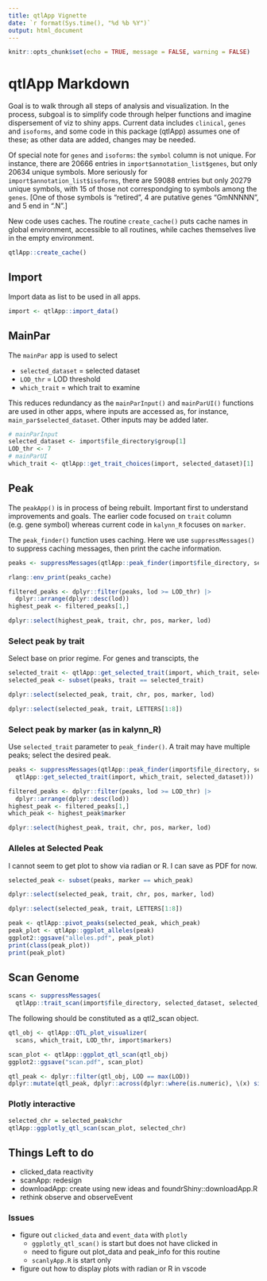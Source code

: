 ```yaml
---
title: qtlApp Vignette
date: `r format(Sys.time(), "%d %b %Y")`
output: html_document
---
```


```r
knitr::opts_chunk$set(echo = TRUE, message = FALSE, warning = FALSE)
```

# qtlApp Markdown

Goal is to walk through all steps of analysis and visualization.
In the process, subgoal is to simplify code through helper functions
and imagine dispersement of viz to shiny apps.
Current data includes `clinical`, `genes` and `isoforms`,
and some code in this package (qtlApp) assumes one of these;
as other data are added, changes may be needed.

Of special note for `genes` and `isoforms`:
the `symbol` column is not unique.
For instance, there are 20666 entries in
`import$annotation_list$genes`, but only 20634 unique symbols.
More seriously for
`import$annotation_list$isoforms`, there are 59088 entries
but only 20279 unique symbols, with 15 of those not correspondging
to symbols among the `genes`.
[One of those symbols is "retired",
4 are putative genes "GmNNNNN",
and 5 end in ".N".]

New code uses caches.
The routine `create_cache()` puts cache names in global environment,
accessible to all routines,
while caches themselves live in the empty environment.

```r
qtlApp::create_cache()
```

## Import

Import data as list to be used in all apps.

```r
import <- qtlApp::import_data()
```

## MainPar

The `mainPar` app is used to select

- `selected_dataset` = selected dataset
- `LOD_thr` = LOD threshold
- `which_trait` = which trait to examine

This reduces redundancy as the `mainParInput()` and `mainParUI()` functions
are used in other apps,
where inputs are accessed as, for instance, `main_par$selected_dataset`.
Other inputs may be added later.

```r
# mainParInput
selected_dataset <- import$file_directory$group[1]
LOD_thr <- 7
# mainParUI
which_trait <- qtlApp::get_trait_choices(import, selected_dataset)[1]
```

## Peak

The `peakApp()` is in process of being rebuilt.
Important first to understand improvements and goals.
The earlier code focused on `trait` column (e.g. gene symbol)
whereas current code in `kalynn_R` focuses on `marker`.

The `peak_finder()` function uses caching.
Here we use `suppressMessages()` to suppress caching messages,
then print the cache information.

```r
peaks <- suppressMessages(qtlApp::peak_finder(import$file_directory, selected_dataset))
```

```r
rlang::env_print(peaks_cache)
```

```r
filtered_peaks <- dplyr::filter(peaks, lod >= LOD_thr) |>
  dplyr::arrange(dplyr::desc(lod))
highest_peak <- filtered_peaks[1,]
```

```r
dplyr::select(highest_peak, trait, chr, pos, marker, lod)
```

### Select peak by trait

Select base on prior regime.
For genes and transcipts, the 

```r
selected_trait <- qtlApp::get_selected_trait(import, which_trait, selected_dataset)
selected_peak <- subset(peaks, trait == selected_trait)
```

```r
dplyr::select(selected_peak, trait, chr, pos, marker, lod)
```

```r
dplyr::select(selected_peak, trait, LETTERS[1:8])
```

### Select peak by marker (as in kalynn_R)

Use `selected_trait` parameter to `peak_finder()`.
A trait may have multiple peaks;
select the desired peak.

```r
peaks <- suppressMessages(qtlApp::peak_finder(import$file_directory, selected_dataset,
  qtlApp::get_selected_trait(import, which_trait, selected_dataset)))
```

```r
filtered_peaks <- dplyr::filter(peaks, lod >= LOD_thr) |>
  dplyr::arrange(dplyr::desc(lod))
highest_peak <- filtered_peaks[1,]
which_peak <- highest_peak$marker
```

```r
dplyr::select(highest_peak, trait, chr, pos, marker, lod)
```

### Alleles at Selected Peak

I cannot seem to get plot to show via radian or R.
I can save as PDF for now.

```r
selected_peak <- subset(peaks, marker == which_peak)
```

```r
dplyr::select(selected_peak, trait, chr, pos, marker, lod)
```

```r
dplyr::select(selected_peak, trait, LETTERS[1:8])
```

```r
peak <- qtlApp::pivot_peaks(selected_peak, which_peak)
peak_plot <- qtlApp::ggplot_alleles(peak)
ggplot2::ggsave("alleles.pdf", peak_plot)
print(class(peak_plot))
print(peak_plot)
```

## Scan Genome

```r
scans <- suppressMessages(
  qtlApp::trait_scan(import$file_directory, selected_dataset, selected_trait))
```

The following should be constituted as a qtl2_scan object.

```r
qtl_obj <- qtlApp::QTL_plot_visualizer(
  scans, which_trait, LOD_thr, import$markers)
```

```r
scan_plot <- qtlApp::ggplot_qtl_scan(qtl_obj)
ggplot2::ggsave("scan.pdf", scan_plot)
```

```r
qtl_peak <- dplyr::filter(qtl_obj, LOD == max(LOD))
dplyr::mutate(qtl_peak, dplyr::across(dplyr::where(is.numeric), \(x) signif(x, 4)))
```

### Plotly interactive

```r
selected_chr = selected_peak$chr
qtlApp::ggplotly_qtl_scan(scan_plot, selected_chr)
```



## Things Left to do

- clicked_data reactivity
- scanApp: redesign
- downloadApp: create using new ideas and foundrShiny::downloadApp.R
- rethink observe and observeEvent
  
### Issues

- figure out `clicked_data` and `event_data` with `plotly`
  - `ggplotly_qtl_scan()` is start but does not have clicked in
  - need to figure out plot_data and peak_info for this routine
  - `scanlyApp.R` is start only
- figure out how to display plots with radian or R in vscode

